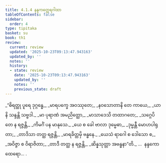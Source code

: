 ```yaml
---
title: 4.1.4 နန္ဒကတ္ထေရဂါထာ
tableOfContents: false
sidebar:
  order: 4
type: tipitaka
basket: su
book: th1
review:
  current: review
  updated: '2025-10-23T09:13:47.943163'
  updated_by: ''
  notes: ''
  history:
  - state: review
    date: '2025-10-23T09:13:47.943163'
    updated_by: ''
    notes: ''
    previous_state: draft
---
```



<ReviewStatus review={frontmatter.review} showDetails={true} />

<HypothesisAnnotation frontmatter={frontmatter} />

<DynamicBreadcrumb />

<Division number="279" book="th1" e="ch" v="19" p="270">

<Paragraph number="518" type="verses" book="th1">
_“ဓိရတ္ထု ပူရေ ဒုဂ္ဂန္ဓေ,_  
_မာရပက္ခေ အဝဿုတေ;_  
_နဝသောတာနိ တေ ကာယေ,_  
_ယာနိ သန္ဒန္တိ သဗ္ဗဒါ._  

</Paragraph>

</Division>
<Division number="280" book="th1" e="ch" v="19" p="270">

<Paragraph number="519" type="verses" book="th1">
_မာ ပုရာဏံ အမညိတ္ထော,_  
_မာသာဒေသိ တထာဂတေ;_  
_သဂ္ဂေပိ တေ န ရဇ္ဇန္တိ,_  
_ကိမင်္ဂံ ပန မာနုသေ._  

</Paragraph>

</Division>
<Division number="281" book="th1" e="ch" v="19" p="270">

<Paragraph number="520" type="verses" book="th1">
_ယေ စ ခေါ ဗာလာ ဒုမ္မေဓာ,_  
_ဒုမ္မန္တီ မောဟပါရုတာ;_  
_တာဒိသာ တတ္ထ ရဇ္ဇန္တိ,_  
_မာရခိတ္တမှိ ဗန္ဓနေ._  

</Paragraph>

</Division>
<Division number="282" book="th1" e="ch" v="19" p="270">

<Paragraph number="521" type="verses" book="th1">
_ယေသံ ရာဂေါ စ ဒေါသော စ,_  
_အဝိဇ္ဇာ စ ဝိရာဇိတာ;_  
_တာဒီ တတ္ထ န ရဇ္ဇန္တိ,_  
_ဆိန္နသုတ္တာ အဗန္ဓနာ”တိ._  


</Paragraph>
</Division>

<Paragraph number="522" type="center" book="th1">
…  နန္ဒကော ထေရော… .
</Paragraph>